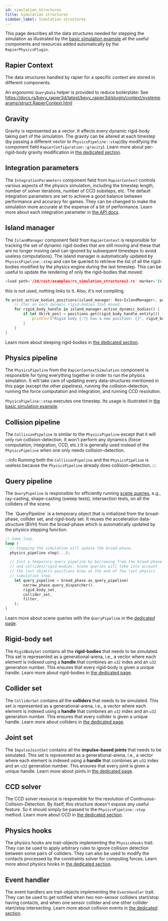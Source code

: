 ```yaml
---
id: simulation_structures
title: Simulation structures
sidebar_label: Simulation structures
---
```



This page describes <rapier> all the data structures needed for stepping the simulation as illustrated by the
[basic simulation example](./getting_started.mdx#basic-simulation-example)</rapier><bevy> all the useful
components and resources added automatically by the `RapierPhysicsPlugin`</bevy>.

<bevy>

## Rapier Context

The data structures handled by rapier for a specific context are stored in different components.

An ergonomic `QueryData` helper is provided to reduce boilerplate:
See https://docs.rs/bevy_rapier3d/latest/bevy_rapier3d/plugin/context/systemparams/struct.RapierContext.html

</bevy>

## Gravity
Gravity is represented as a vector. It affects every dynamic rigid-body taking part of the simulation. The gravity
can be altered at each timestep <rapier>(by passing a different vector to `PhysicsPipeline::step`)</rapier><bevy>(by
modifying the component field `RapierConfiguration::gravity`)</bevy>.
Learn more about per-rigid-body gravity modification in [the dedicated section](./rigid_bodies.mdx#gravity).

## Integration parameters
The `IntegrationParameters` <bevy>component field from `RapierContext`</bevy> controls various aspects of the physics simulation,
including the timestep length, number of solver iterations, number of CCD substeps, etc. The default integration parameters are set to
achieve a good balance between performance and accuracy for games. They can be changed to make the simulation more
accurate at the expense of a bit of performance. Learn more about each integration parameter in
[the API docs](https://docs.rs/rapier3d/latest/rapier3d/dynamics/struct.IntegrationParameters.html).

## Island manager
The `IslandManager` <bevy>component field from `RapierContext`</bevy> is responsible for tracking the set of dynamic rigid-bodies that are still moving
and these that are no longer moving (and can ignored by subsequent timesteps to avoid useless computations).
The island manager is automatically updated by `PhysicsPipeline::step` and can be queried to retrieve
the list of all the rigid-bodies modified by the physics engine during the last timestep. This can be useful
to update the rendering of only the rigid-bodies that moved:

<rapier>

```rust
<load path='/2d/rust/examples/rs_simulation_structures2.rs' marker='IslandManager' />
```

</rapier>

<bevy>
<technote>
this is not used, nothing links to it. Also, it's not compiling.
</technote>

```rust
fn print_active_bodies_positions(island_manager: Res<IslandManager>, positions: Query<&RigidBodyPositionComponent>) {
    // Iter on each dynamic rigid-bodies that moved.
    for rigid_body_handle in island_manager.active_dynamic_bodies() {
        if let Ok(rb_pos) = positions.get(rigid_body_handle.entity()) {
            println!("Rigid body {:?} has a new position: {}", rigid_body_handle, rb_pos.position);
        }
    }
}
```

</bevy>

Learn more about sleeping rigid-bodies in [the dedicated section](./rigid_bodies.mdx#sleeping).

## Physics pipeline
The `PhysicsPipeline` <bevy>from the `RapierContextSimulation` component </bevy>is responsible for tying everything together in order to run the physics simulation.
It will take care of updating every data-structures mentioned in this page (except the other pipelines), running the collision-detection,
running the force computation and integration, and running CCD resolution.
<rapier>

`PhysicsPipeline::step` executes one timestep.
Its usage is illustrated in [the basic simulation example](./getting_started.mdx#basic-simulation-example).

</rapier>

## Collision pipeline
The `CollisionPipeline` is similar to the `PhysicsPipeline` except that it will only run collision-detection.
It won't perform any dynamics (force computation, integration, CCD, etc.) It is generally used instead of
the `PhysicsPipeline` when one only needs collision-detection.

:::info
Running both the `CollisionPipeline` and the `PhysicsPipeline` is useless because the `PhysicsPipeline` already
does collision-detection.
:::


## Query pipeline
The `QueryPipeline` is responsible for efficiently running [scene queries](./scene_queries.mdx), e.g., ray-casting,
shape-casting (sweep tests), intersection tests, on all the colliders of the scene.

<rapier>
The `QueryPipeline` is a temporary object that is initialized from the broad-phase, collider set, and rigid-body set.
It reuses the acceleration data-structure (BVH) from the broad-phase which is automatically updated by the physics
stepping function.

```rust
// Game loop.
loop {
  // Stepping the simulation will update the broad-phase.
  physics_pipeline.step(...);

  // Init a temporary query pipeline by borrowing from the broad-phase
  // and collides/rigid-bodies. Scene queries will take into account
  // the last objects positions know at the end of the last physics
  // simulation step.
    let query_pipeline = broad_phase.as_query_pipeline(
        narrow_phase.query_dispatcher(),
        rigid_body_set,
        collider_set,
        filter,
    );
}
```

</rapier>

Learn more about scene queries with the `QueryPipeline` in the [dedicated page](./scene_queries.mdx).

<rapier>

## Rigid-body set
The `RigidBodySet` contains all the **rigid-bodies** that needs to be simulated. This set is represented as a
generational-arena, i.e., a vector where each element is indexed using a __handle__ that combines
an `u32` index and an `u32` generation number. This ensures that every rigid-body is given a unique handle.
Learn more about rigid-bodies in [the dedicated page](./rigid_bodies.mdx).

## Collider set
The `ColliderSet` contains all the **colliders** that needs to be simulated. This set is represented as a
generational-arena, i.e., a vector where each element is indexed using a __handle__ that combines
an `u32` index and an `u32` generation number. This ensures that every collider is
given a unique handle.
Learn more about colliders in [the dedicated page](./colliders.mdx).

## Joint set
The `ImpulseJointSet` contains all the **impulse-based joints** that needs to be simulated. This set is represented as a
generational-arena, i.e., a vector where each element is indexed using a __handle__ that combines
an `u32` index and an `u32` generation number. This ensures that every joint is
given a unique handle.
Learn more about joints in [the dedicated page](./joints.mdx).

</rapier>

## CCD solver
The CCD solver <bevy>resource</bevy> is responsible for the resolution of Continuous-Collision-Detection. By itself, this structure
doesn't expose any useful feature. So it should simply be passed to the `PhysicsPipeline::step` method.
Learn more about CCD in [the dedicated section](./rigid_bodies.mdx#continuous-collision-detection).

## Physics hooks
The physics hooks are trait-objects implementing the `PhysicsHooks` trait. They can be used to apply arbitrary
rules to ignore collision detection between some pairs of colliders. They can also be used to modify the contacts
processed by the constraints solver for computing forces.
Learn more about physics hooks in [the dedicated section](./advanced_collision_detection.mdx#physics-hooks).


## Event handler
The event handlers are trait-objects implementing the `EventHandler` trait. They can be used to get notified
when two non-sensor colliders start/stop having contacts, and when one sensor collider and one other collider
start/stop intersecting. Learn more about collision events in
[the dedicated section](./advanced_collision_detection.mdx#collision-and-contact-force-events).